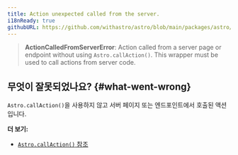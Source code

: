 ```yaml
---
title: Action unexpected called from the server.
i18nReady: true
githubURL: https://github.com/withastro/astro/blob/main/packages/astro/src/core/errors/errors-data.ts
---
```


> **ActionCalledFromServerError**: Action called from a server page or endpoint without using `Astro.callAction()`. This wrapper must be used to call actions from server code.

## 무엇이 잘못되었나요? \{#what-went-wrong\}
`Astro.callAction()`을 사용하지 않고 서버 페이지 또는 엔드포인트에서 호출된 액션입니다.

**더 보기:**
-  [`Astro.callAction()` 참조](/ko/reference/api-reference/#astrocallaction)